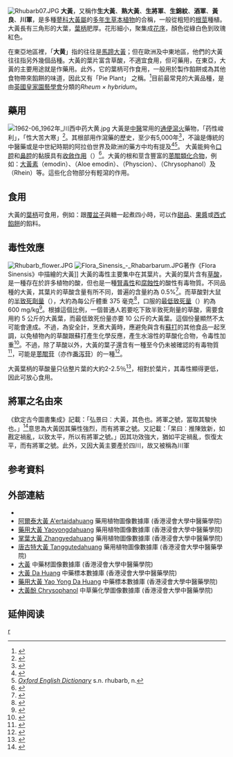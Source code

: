 {{Distinguish|川軍|犬}}
{{speciesbox
| image = Rheum rhabarbarum.2006-04-27.uellue.jpg
|taxon = Rheum {{hybrid}} hybridum ''(?)
| authority = [[Johan_Andreas_Murray|Murray]]<ref name=POWO_696744-1>{{cite web |title=''Rheum'' × ''hybridum'' Murray |work=Plants of the World Online |publisher=Royal Botanic Gardens, Kew |url=http://www.plantsoftheworldonline.org/taxon/urn:lsid:ipni.org:names:696744-1 |accessdate=2019-03-10 |archive-date=2021-02-24 |archive-url=https://web.archive.org/web/20210224021136/http://www.plantsoftheworldonline.org/taxon/urn:lsid:ipni.org:names:696744-1 |dead-url=no }}</ref>
}}
[[File:Rhubarb07.JPG|right]]
{{营养值
 | name= 波叶大黄鲜品<br><small>（''Rheum rhabarbarum''）</small>
 | kJ= 88
 | protein=0.9 g
 | fat=0.2 g
 | carbs=4.54 g
 | sugars=1.1 g
 | fibre=1.8 g
 | sodium_mg = 4
 | potassium_mg = 288
 | vitC_mg = 8
 | folate_ug = 7
 | vitE_mg = 0.27
 | vitK_ug = 29.3
 | iron_mg = 0.22
 | zinc_mg = 0.1
 | calcium_mg = 86
 | water=93.61 g
 | source_usda=1
 | right=yes
}}
'''大黃'''，又稱作'''生大黃'''、'''熟大黃'''、'''生將軍'''、'''生錦紋'''、'''酒軍'''、'''黃良'''、'''川軍'''，是多種[[蓼科|蓼科]][[大黃屬|大黃屬]]的[[多年生植物|多年生]][[草本植物|草本植物]]的合稱，一般從粗短的[[根莖|根莖]]種植。大黃長有三角形的大葉，[[葉柄|葉柄]]肥厚。花形細小，聚集成[[花序|花序]]，顏色從綠白色到玫瑰紅色。

在東亞地區裡，「'''大黄'''」指的往往是[[馬蹄大黃|馬蹄大黃]]；但在歐洲及中東地區，他們的大黃往往指另外幾個品種。大黃的葉片富含草酸，不適宜食用，但可藥用，在東亞，大黃的主要用途就是作藥用。此外，它的葉柄可作食用，一般用於製作餡餅或為其他食物帶來餡餅的味道，因此又有「Pie Plant」 之稱。<ref>{{cite web|url=http://www.scientificamerican.com/article/rhubarb-or-pie-plant/|title=Rhubarb or Pie-Plant|date=1853年2月5日|publisher=Scientific American|language=en|access-date=2016年6月23日|archive-date=2021年1月10日|archive-url=https://web.archive.org/web/20210110085122/https://www.scientificamerican.com/article/rhubarb-or-pie-plant/|dead-url=no}}</ref>目前最常見的大黃品種，是由[[英國皇家園藝學會|英國皇家園藝學會]]分類的''Rheum × hybridum''。

== 藥用 ==
[[File:1962-06_1962年_川西中药大黄.jpg|thumb]]
大黃是[[中醫|中醫]]常用的[[泻药|通便瀉火]]藥物，「药性峻利」，「性大苦大寒」<ref>{{cite web |url=http://www.huaxia.com/hxjk/zhyx/zycs/2009/12/1690483.html |title=大黄的作用 |date=2009-12-23 |accessdate=2010-01-12 |publisher=华夏经纬网 |archive-date=2021-01-10 |archive-url=https://web.archive.org/web/20210110085122/http://www.huaxia.com/hxjk/zhyx/zycs/2009/12/1690483.html |dead-url=no }}</ref>。其根部用作瀉藥的歷史，至少有5,000年<ref>{{Cite book
 | last1= Foster
 | first1= Steven
 | last2= Yue
 | first2= Chongxi
 | lastauthoramp=yes
 | title=Herbal emissaries: bringing Chinese herbs to the West : a guide to gardening, herbal wisdom, and well-being
 | publisher=Healing Arts Press
 | publication-place=Rochester, VT
 | year= 1992
 | page= 135
 | isbn = 0892813490
 | url = http://books.google.com/books?id=y78zzxTN570C&pg=PA135
 | accessdate = 2009-07-11
 }}</ref>，不論是傳統的中醫藥或是中世紀時期的阿拉伯世界及歐洲的藥方中均有提及<ref>{{Cite web |url=http://www.daviddfriedman.com/Medieval/Cookbooks/Andalusian/andalusian_contents.htm |title=''An Anonymous Andalusian Cookbook of the 13th Century'' |access-date=2009-10-06 |archive-url=https://web.archive.org/web/20150923212905/http://www.daviddfriedman.com/Medieval/Cookbooks/Andalusian/andalusian_contents.htm |archive-date=2015-09-23 |dead-url=yes }}</ref><ref>[http://www.oed.com/ ''Oxford English Dictionary''] {{Wayback|url=http://www.oed.com/ |date=20080111125659 }} s.n. rhubarb, n.</ref>。
大黃能夠令[[口腔|口腔]]和[[鼻腔|鼻腔]]的黏膜具有[[收斂作用|收斂作用]]（{{lang|en|astringent effect}}）<ref>{{cite web | author = Mrs M Grieve | url = http://www.botanical.com/botanical/mgmh/r/rhubar14.html | title = botanical.com - A Modern Herbal | accessdate = 2009-07-07 | archive-date = 2021-01-26 | archive-url = https://web.archive.org/web/20210126030316/http://www.botanical.com/botanical/mgmh/r/rhubar14.html | dead-url = no }}</ref>。大黃的根和莖含豐富的[[蒽醌|蒽醌類化合物]]，例如：[[大黃素|大黃素]]（emodin）、{{link-en|蘆薈大黃素|Aloe emodin}}（Aloe emodin）、{{link-en|大黃素甲醚|Physcion}}（Physcion）、{{link-en|大黃酚|Chrysophanic acid}}（Chrysophanol）及{{link-en|大黃酸|Rhein (molecule)}}（Rhein）等。這些化合物部分有輕瀉的作用。

== 食用 ==
大黃的[[葉柄|葉柄]]可食用，例如：跟[[覆盆子|覆盆子]]與糖一起煮四小時，可以作[[甜品|甜品]]、[[果醬|果醬]]或[[西式餡餅|西式餡餅]]的餡料。

== 毒性效應 ==
[[File:Rhubarb_flower.JPG|thumb]]
[[File:Flora_Sinensis_-_Rhabarbarum.JPG|thumb]]著作《Flora Sinensis》中描繪的大黃]]
大黃的毒性主要集中在其葉片。大黃的葉片含有[[草酸|草酸]]，是一種存在於許多植物的酸，但也是一種[[腎毒性|腎毒性]]和[[腐蝕性|腐蝕性]]的酸性有毒物質。不同品種的大黃，其葉片的草酸含量有所不同，普遍的含量約為 0.5%<ref>{{cite journal |author=GW Pucher, AJ Wakeman, HB Vickery. |url=http://www.jbc.org/cgi/content/citation/126/1/43 |title=THE ORGANIC ACIDS OF RHUBARB (RHEUM HYBRIDUM). III. THE BEHAVIOR OF THE ORGANIC ACIDS DURING CULTURE OF EXCISED LEAVES. |journal=Journal of Biological Chemistry |year=1938 |access-date=2009-10-06 |archive-url=https://web.archive.org/web/20081029202757/http://www.jbc.org/cgi/content/citation/126/1/43 |archive-date=2008-10-29 |dead-url=yes }}</ref>。而草酸對大鼠的[[半致死劑量|半致死劑量]]（{{LD50}}），大約為每公斤體重 375 毫克<ref>{{cite web|title=Rhurbarb poisoning|url=http://www.rhubarbinfo.com/rhubarb-poison.html|accessdate=|author=|date=|format=|publisher=rhurbabinfo.com|language=|archive-url=https://web.archive.org/web/20081016043139/http://www.rhubarbinfo.com/rhubarb-poison.html|archive-date=2008-10-16|dead-url=yes}}</ref>，口服的[[最低致死量|最低致死量]]（{{LDLo}}）約為 600 mg/kg<ref>{{Cite web|title=Safety (MSDS) data for oxalic acid dihydrate|url=http://msds.chem.ox.ac.uk/OX/oxalic_acid_dihydrate.html|accessdate=2009-12-30|author=Safety Officer in Physical Chemistry|date=2005-08-13|format=|work=|publisher=[[牛津大學出版社|牛津大學出版社]]|language=|archive-date=2010-01-07|archive-url=https://web.archive.org/web/20100107022344/http://msds.chem.ox.ac.uk/OX/oxalic_acid_dihydrate.html|dead-url=yes}}</ref>。根據這個比例，一個普通人若要吃下致半致死劑量的草酸，需要食用約 5 公斤的大黃葉，而最低致死份量亦要 10 公斤的大黃葉。這個份量顯然不太可能會達成。不過，為安全計，烹煮大黃時，應避免與含有[[蘇打|蘇打]]的其他食品一起烹調，以免植物內的草酸跟蘇打產生化學反應，產生水溶性的草酸化合物，令毒性加重<ref>{{cite book |last=Everist |first=Selwyn L. |title=Poisonous Plants of Australia |publisher=Angus and Robertson, Melbourne |year=1974 |page=583}}</ref>。不過，除了草酸以外，大黃的葉子還含有一種至今仍未被確認的有毒物質<ref>{{cite web | url=http://www.nlm.nih.gov/medlineplus/ency/article/002876.htm | title=Rhubarb leaves poisoning | work=Medline Plus Medical Encyclopedia | access-date=2009-10-06 | archive-date=2016-07-05 | archive-url=https://web.archive.org/web/20160705124525/https://www.nlm.nih.gov/medlineplus/ency/article/002876.htm | dead-url=no }}</ref>，可能是[[蒽醌|蒽醌]][[糖苷|苷]]（亦作[[番泻苷|番泻苷]]）的一種<ref>{{cite web|title=Canadian Poisonous Plants Information System|url=http://www.cbif.gc.ca/pls/pp/ppack.info?p_psn=171&p_type=all&p_sci=sci|accessdate=2010-03-05|author=|date=|format=|publisher=|language=|archiveurl=https://web.archive.org/web/20090122112906/http://www.cbif.gc.ca/pls/pp/ppack.info?p_psn=171&p_type=all&p_sci=sci|archivedate=2009-01-22|deadurl=yes}}</ref>。

大黃葉柄的草酸量只佔整片葉的大約2-2.5％<ref>{{cite book |last=McGee |first=Harold |title=On Food and Cooking: The Science and Lore of the Kitchen |url=https://archive.org/details/onfoodcookingsci0000mcge_e4f3 |publisher=New York, NY: Scribner |year=2004 |page=[https://archive.org/details/onfoodcookingsci0000mcge_e4f3/page/367 367]}}</ref>，相對於葉片，其毒性顯得更低，因此可放心食用。

== 將軍之名由來 ==
《欽定古今圖書集成》記載：「弘景曰︰大黃，其色也。將軍之號，當取其駿快也。」<ref>{{Cite web|title=欽定古今圖書集成/博物彙編/草木典/第155卷 - 維基文庫，自由的圖書館|url=https://zh.wikisource.org/wiki/%E6%AC%BD%E5%AE%9A%E5%8F%A4%E4%BB%8A%E5%9C%96%E6%9B%B8%E9%9B%86%E6%88%90/%E5%8D%9A%E7%89%A9%E5%BD%99%E7%B7%A8/%E8%8D%89%E6%9C%A8%E5%85%B8/%E7%AC%AC155%E5%8D%B7|access-date=2022-06-10|work=zh.wikisource.org|language=zh-Hant|archive-date=2022-06-14|archive-url=https://web.archive.org/web/20220614154629/https://zh.wikisource.org/wiki/%E6%AC%BD%E5%AE%9A%E5%8F%A4%E4%BB%8A%E5%9C%96%E6%9B%B8%E9%9B%86%E6%88%90/%E5%8D%9A%E7%89%A9%E5%BD%99%E7%B7%A8/%E8%8D%89%E6%9C%A8%E5%85%B8/%E7%AC%AC155%E5%8D%B7}}</ref>意思為大黃因其藥性強烈，而有將軍之號。又記載：「杲曰︰推陳致新，如戡定禍亂，以致太平，所以有將軍之號。」因其功效強大，猶如平定禍亂，恢復太平，而有將軍之號。此外，又因大黃主要產於四川，故又被稱為川軍

==参考資料==
{{Reflist}}

{{br}}
==外部連結==
*{{dmoz|Home/Cooking/Fruits_and_Vegetables/Rhubarb}}
* [http://libproject.hkbu.edu.hk/was40/detail?lang=ch&channelid=1288&searchword=herb_id=D00537 阿爾泰大黃 A'ertaidahuang] {{Wayback|url=http://libproject.hkbu.edu.hk/was40/detail?lang=ch&channelid=1288&searchword=herb_id=D00537 |date=20210110085254 }} 藥用植物圖像數據庫 (香港浸會大學中醫藥學院) {{zh}}{{en}}
* [http://libproject.hkbu.edu.hk/was40/detail?lang=ch&channelid=1288&searchword=herb_id=D00003 藥用大黃 Yaoyongdahuang] {{Wayback|url=http://libproject.hkbu.edu.hk/was40/detail?lang=ch&channelid=1288&searchword=herb_id=D00003 |date=20210110085231 }} 藥用植物圖像數據庫 (香港浸會大學中醫藥學院) {{zh}}{{en}}
* [http://libproject.hkbu.edu.hk/was40/detail?lang=ch&channelid=1288&searchword=herb_id=D00001 掌葉大黃 Zhangyedahuang] {{Wayback|url=http://libproject.hkbu.edu.hk/was40/detail?lang=ch&channelid=1288&searchword=herb_id=D00001 |date=20210110085239 }} 藥用植物圖像數據庫 (香港浸會大學中醫藥學院) {{zh}}{{en}}
* [http://libproject.hkbu.edu.hk/was40/detail?lang=ch&channelid=1288&searchword=herb_id=D00002 唐古特大黃 Tanggutedahuang] {{Wayback|url=http://libproject.hkbu.edu.hk/was40/detail?lang=ch&channelid=1288&searchword=herb_id=D00002 |date=20200919030105 }} 藥用植物圖像數據庫 (香港浸會大學中醫藥學院) {{zh}}{{en}}
*[https://sys01.lib.hkbu.edu.hk/cmed/mmid/detail.php?pid=B00006 大黃] 中藥材圖像數據庫  (香港浸會大學中醫藥學院) {{zh}}{{en}} 
* [http://libproject.hkbu.edu.hk/was40/detail?channelid=44273&searchword=herb_id=D00644 大黃 Da Huang] {{Wayback|url=http://libproject.hkbu.edu.hk/was40/detail?channelid=44273&searchword=herb_id=D00644 |date=20210110085257 }} 中藥標本數據庫 (香港浸會大學中醫藥學院) {{zh-hant}}{{en}}
* [http://libproject.hkbu.edu.hk/was40/detail?channelid=35734&searchword=herb_id=D00009 藥用大黃 Yao Yong Da Huang] {{Wayback|url=http://libproject.hkbu.edu.hk/was40/detail?channelid=35734&searchword=herb_id=D00009 |date=20210224021257 }} 中藥標本數據庫 (香港浸會大學中醫藥學院) {{zh-hant}}{{en}}
* [http://libproject.hkbu.edu.hk/was40/detail?channelid=22253&lang=cht&searchword=code=P00070 大黃酚 Chrysophanol] {{Wayback|url=http://libproject.hkbu.edu.hk/was40/detail?channelid=22253&lang=cht&searchword=code=P00070 |date=20210110085308 }} 中草藥化學圖像數據庫 (香港浸會大學中醫藥學院) {{zh}}{{en}}

== 延伸阅读 ==
{{Wikisource further reading}}
{{commons category|Rheum}}
{{Cookbook|大黄馅饼}}

{{Taxonbar|from=Q7535}}

[[Category:大黄屬|r]]